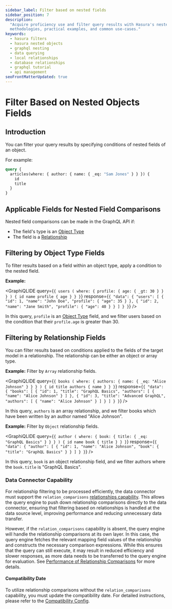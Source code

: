 ```yaml
---
sidebar_label: Filter based on nested fields
sidebar_position: 7
description:
  "Acquire proficiency use and filter query results with Hasura's nested objects fields. This guide provides explicit
  methodologies, practical examples, and common use-cases."
keywords:
  - hasura filters
  - hasura nested objects
  - graphql nesting
  - data querying
  - local relationships
  - database relationships
  - graphql tutorial
  - api management
seoFrontMatterUpdated: true
---
```



# Filter Based on Nested Objects Fields

## Introduction

You can filter your query results by specifying conditions of nested fields of an object.

For example:

```graphql {2}
query {
  articles(where: { author: { name: { _eq: "Sam Jones" } } }) {
    id
    title
  }
}
```

## Applicable Fields for Nested Field Comparisons

Nested field comparisons can be made in the GraphQL API if:
- The field's type is an [Object Type](supergraph-modeling/types.mdx#objecttype-objecttype)
- The field is a [Relationship](supergraph-modeling/relationships.mdx)

## Filtering by Object Type Fields

To filter results based on a field within an object type, apply a condition to the nested field.

**Example:**

<GraphiQLIDE
  query={`{
  users (
    where: {
      profile: {
        age: { _gt: 30 }
      }
    }
  ) {
    id
    name
    profile {
      age
    }
  }
}`}
  response={`{
  "data": {
    "users": [
      {
        "id": 1,
        "name": "John Doe",
        "profile": {
          "age": 35
        }
      },
      {
        "id": 2,
        "name": "Jane Smith",
        "profile": {
          "age": 40
        }
      }
    ]
  }
}`}
/>

In this query, `profile` is an [Object Type](supergraph-modeling/types.mdx#objecttype-objecttype) field, and we filter
users based on the condition that their `profile.age` is greater than 30.

## Filtering by Relationship Fields

You can filter results based on conditions applied to the fields of the target model in a relationship.
The relationship can be either an object or array type.

**Example:** Filter by `Array` relationship fields.

<GraphiQLIDE
  query={`{
  books (
    where: {
      authors: {
        name: { _eq: "Alice Johnson" }
      }
    }
  ) {
    id
    title
    authors {
      name
    }
  }
}`}
  response={`{
  "data": {
    "books": [
      {
        "id": 1,
        "title": "GraphQL Basics",
        "authors": [
          {
            "name": "Alice Johnson"
          }
        ]
      },
      {
        "id": 3,
        "title": "Advanced GraphQL",
        "authors": [
          {
            "name": "Alice Johnson"
          }
        ]
      }
    ]
  }
}`}
/>

In this query, `authors` is an array relationship, and we filter books which have been written by an author named
"Alice Johnson".

**Example:** Filter by `Object` relationship fields.

<GraphiQLIDE
  query={`{
  author (
    where: {
      book: {
        title: { _eq: "GraphQL Basics" }
      }
    }
  ) {
    id
    name
    book {
      title
    }
  }
}`}
  response={`{
  "data": {
    "author": [
      {
        "id": 1,
        "name": "Alice Johnson",
        "book": {
          "title": "GraphQL Basics"
        }
      }
    ]
  }
}`}
/>

In this query, `book` is an object relationship field, and we filter authors where the `book.title` is "GraphQL Basics".

### Data Connector Capability

For relationship filtering to be processed efficiently, the data connector must support the `relation_comparisons`
[relationships capability](https://hasura.github.io/ndc-spec/specification/capabilities.html). This allows the query
engine to push down relationship comparisons directly to the data connector, ensuring that filtering based on
relationships is handled at the data source level, improving performance and reducing unnecessary data transfer.

However, if the `relation_comparisons` capability is absent, the query engine will handle the relationship comparisons
at its own layer. In this case, the query engine fetches the relevant mapping field values of the relationship and
constructs the necessary comparison expressions. While this ensures that the query can still execute, it may result
in reduced efficiency and slower responses, as more data needs to be transferred to the query engine for evaluation.
See [Performance of Relationship Comparisons](graphql-api/queries/filters/performance-relationship-comparisons.mdx)
for more details.

#### Compatibility Date

To utilize relationship comparisons without the `relation_comparisons` capability, you must update the compatibility
date. For detailed instructions, please refer to the
[Compatibility Config](supergraph-modeling/compatibility-config.mdx#bypass-relation_comparisons-ndc-capability).
